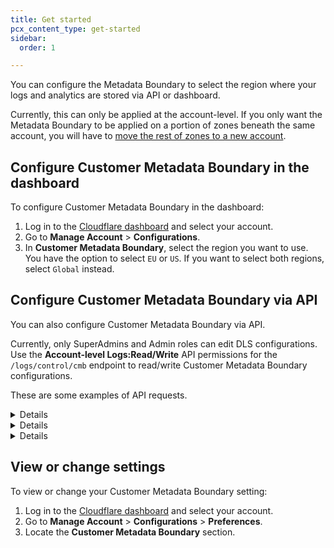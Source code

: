 ```yaml
---
title: Get started
pcx_content_type: get-started
sidebar:
  order: 1

---
```



You can configure the Metadata Boundary to select the region where your logs and analytics are stored via API or dashboard.

Currently, this can only be applied at the account-level. If you only want the Metadata Boundary to be applied on a portion of zones beneath the same account, you will have to [move the rest of zones to a new account](/fundamentals/setup/manage-domains/move-domain/).

## Configure Customer Metadata Boundary in the dashboard

To configure Customer Metadata Boundary in the dashboard:

1. Log in to the [Cloudflare dashboard](https://dash.cloudflare.com/login) and select your account.
2. Go to **Manage Account** > **Configurations**.
3. In **Customer Metadata Boundary**, select the region you want to use. You have the option to select `EU` or `US`. If you want to select both regions, select `Global` instead.

## Configure Customer Metadata Boundary via API

You can also configure Customer Metadata Boundary via API. 

Currently, only SuperAdmins and Admin roles can edit DLS configurations. Use the **Account-level Logs:Read/Write** API permissions for the `/logs/control/cmb` endpoint to read/write Customer Metadata Boundary configurations.

These are some examples of API requests.


<Details header="Get current regions">

Here is an example request using cURL to get current regions (if any):

```bash
curl -s -D "/dev/stderr" https://api.cloudflare.com/client/v4/accounts/<ACCOUNT_ID>/logs/control/cmb/config -X GET \
-H "X-Auth-Email: <EMAIL>" \
-H "X-Auth-Key: <KEY>" \
| jq '.'
```


</Details>


<Details header="Setting regions">

Here is an example request using cURL to set regions:

```bash
curl -s -D "/dev/stderr" https://api.cloudflare.com/client/v4/accounts/<ACCOUNT_ID>/logs/control/cmb/config -X POST -d '
{
    "regions": "eu"
}
' \
-H "X-Auth-Email: <EMAIL>" \
-H "X-Auth-Key: <KEY>" \
| jq '.'

```

This will overwrite any previous regions.
Change will be in effect after several minutes.


</Details>


<Details header="Delete regions">

Here is an example request using cURL to delete regions:

```bash
curl -s -D "/dev/stderr" https://api.cloudflare.com/client/v4/accounts/<ACCOUNT_ID>/logs/control/cmb/config -X DELETE \
-H "X-Auth-Email: <EMAIL>" \
-H "X-Auth-Key: <KEY>" \
| jq '.'
```


</Details>

## View or change settings

To view or change your Customer Metadata Boundary setting:

1. Log in to the [Cloudflare dashboard](https://dash.cloudflare.com) and select your account.
2. Go to **Manage Account** > **Configurations** > **Preferences**.
3. Locate the **Customer Metadata Boundary** section.
